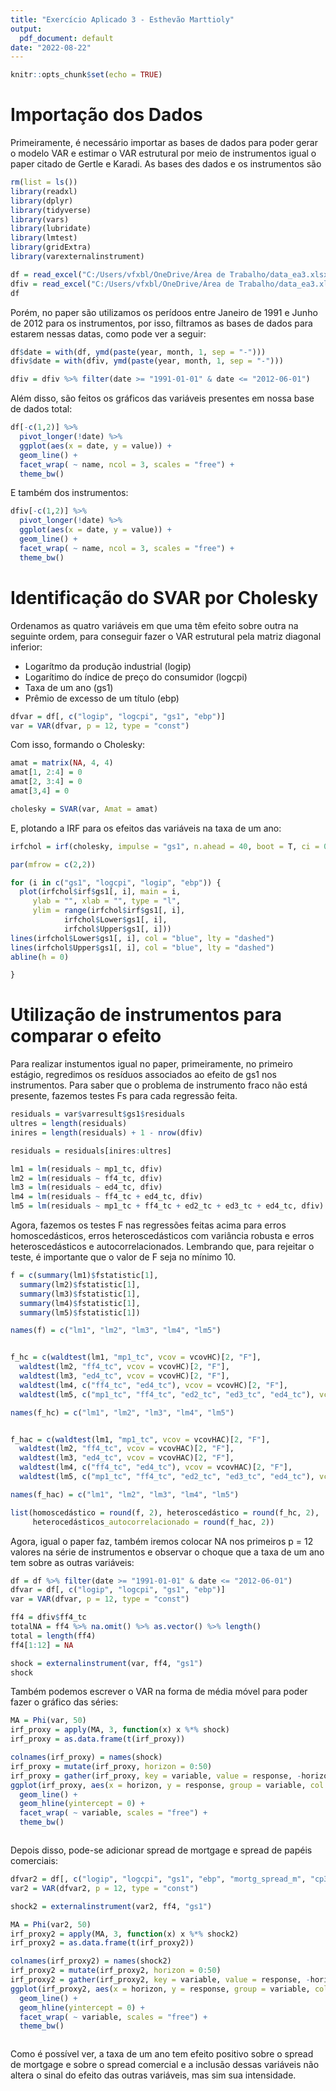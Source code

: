 ---
title: "Exercício Aplicado 3 - Esthevão Marttioly"
output:
  pdf_document: default
date: "2022-08-22"
---

```{r setup, include=FALSE}
knitr::opts_chunk$set(echo = TRUE)
```

# Importação dos Dados

Primeiramente, é necessário importar as bases de dados para poder gerar o modelo VAR e estimar o VAR estrutural por meio de instrumentos igual o paper citado de Gertle e Karadi. As bases des dados e os instrumentos são

```{r readxl}
rm(list = ls())
library(readxl)
library(dplyr)
library(tidyverse)
library(vars)
library(lubridate)
library(lmtest)
library(gridExtra)
library(varexternalinstrument)
```

```{r}
df = read_excel("C:/Users/vfxbl/OneDrive/Área de Trabalho/data_ea3.xlsx")
dfiv = read_excel("C:/Users/vfxbl/OneDrive/Área de Trabalho/data_ea3.xlsx", sheet = "Instruments")
df
```

Porém, no paper são utilizamos os perídoos entre Janeiro de 1991 e Junho de 2012 para os instrumentos, por isso, filtramos as bases de dados para estarem nessas datas, como pode ver a seguir:


```{r}

df$date = with(df, ymd(paste(year, month, 1, sep = "-")))
dfiv$date = with(dfiv, ymd(paste(year, month, 1, sep = "-")))

dfiv = dfiv %>% filter(date >= "1991-01-01" & date <= "2012-06-01")

```

Além disso, são feitos os gráficos das variáveis presentes em nossa base de dados total:

```{r}

df[-c(1,2)] %>%
  pivot_longer(!date) %>%
  ggplot(aes(x = date, y = value)) +
  geom_line() +
  facet_wrap( ~ name, ncol = 3, scales = "free") + 
  theme_bw()

```
E também dos instrumentos:

```{r}


dfiv[-c(1,2)] %>%
  pivot_longer(!date) %>%
  ggplot(aes(x = date, y = value)) +
  geom_line() +
  facet_wrap( ~ name, ncol = 3, scales = "free") + 
  theme_bw()


```
# Identificação do SVAR por Cholesky

Ordenamos as quatro variáveis em que uma têm efeito sobre outra na seguinte ordem, para conseguir fazer o VAR estrutural pela matriz diagonal inferior:

* Logarítmo da produção industrial (logip)
* Logarítimo do índice de preço do consumidor (logcpi)
* Taxa de um ano (gs1)
* Prêmio de excesso de um título (ebp)


```{r}

dfvar = df[, c("logip", "logcpi", "gs1", "ebp")]
var = VAR(dfvar, p = 12, type = "const")

```

Com isso, formando o Cholesky:

```{r}

amat = matrix(NA, 4, 4)
amat[1, 2:4] = 0
amat[2, 3:4] = 0
amat[3,4] = 0

cholesky = SVAR(var, Amat = amat)


```

E, plotando a IRF para os efeitos das variáveis na taxa de um ano:


```{r, warning = FALSE}

irfchol = irf(cholesky, impulse = "gs1", n.ahead = 40, boot = T, ci = 0.95, runs = 200)

par(mfrow = c(2,2))

for (i in c("gs1", "logcpi", "logip", "ebp")) {
  plot(irfchol$irf$gs1[, i], main = i,
     ylab = "", xlab = "", type = "l",
     ylim = range(irfchol$irf$gs1[, i],
            irfchol$Lower$gs1[, i],
            irfchol$Upper$gs1[, i]))
lines(irfchol$Lower$gs1[, i], col = "blue", lty = "dashed")
lines(irfchol$Upper$gs1[, i], col = "blue", lty = "dashed")
abline(h = 0)

}


```
# Utilização de instrumentos para comparar o efeito

Para realizar instumentos igual no paper, primeiramente, no primeiro estágio, regredimos os resíduos associados ao efeito de gs1 nos instrumentos. Para saber que o problema de instrumento fraco não está presente, fazemos testes Fs para cada regressão feita.


```{r}

residuals = var$varresult$gs1$residuals
ultres = length(residuals)
inires = length(residuals) + 1 - nrow(dfiv)

residuals = residuals[inires:ultres]

lm1 = lm(residuals ~ mp1_tc, dfiv)
lm2 = lm(residuals ~ ff4_tc, dfiv)
lm3 = lm(residuals ~ ed4_tc, dfiv)
lm4 = lm(residuals ~ ff4_tc + ed4_tc, dfiv)
lm5 = lm(residuals ~ mp1_tc + ff4_tc + ed2_tc + ed3_tc + ed4_tc, dfiv)


```

Agora, fazemos os testes F nas regressões feitas acima para erros homoscedásticos, erros heteroscedásticos com variância robusta e erros heteroscedásticos e autocorrelacionados. Lembrando que, para rejeitar o teste, é importante que o valor de F seja no mínimo 10.

```{r}

f = c(summary(lm1)$fstatistic[1],
  summary(lm2)$fstatistic[1],
  summary(lm3)$fstatistic[1],
  summary(lm4)$fstatistic[1],
  summary(lm5)$fstatistic[1])

names(f) = c("lm1", "lm2", "lm3", "lm4", "lm5")


f_hc = c(waldtest(lm1, "mp1_tc", vcov = vcovHC)[2, "F"],
  waldtest(lm2, "ff4_tc", vcov = vcovHC)[2, "F"],
  waldtest(lm3, "ed4_tc", vcov = vcovHC)[2, "F"],
  waldtest(lm4, c("ff4_tc", "ed4_tc"), vcov = vcovHC)[2, "F"],
  waldtest(lm5, c("mp1_tc", "ff4_tc", "ed2_tc", "ed3_tc", "ed4_tc"), vcov = vcovHC)[2, "F"])

names(f_hc) = c("lm1", "lm2", "lm3", "lm4", "lm5")


f_hac = c(waldtest(lm1, "mp1_tc", vcov = vcovHAC)[2, "F"],
  waldtest(lm2, "ff4_tc", vcov = vcovHAC)[2, "F"],
  waldtest(lm3, "ed4_tc", vcov = vcovHAC)[2, "F"],
  waldtest(lm4, c("ff4_tc", "ed4_tc"), vcov = vcovHAC)[2, "F"],
  waldtest(lm5, c("mp1_tc", "ff4_tc", "ed2_tc", "ed3_tc", "ed4_tc"), vcov = vcovHAC)[2, "F"])

names(f_hac) = c("lm1", "lm2", "lm3", "lm4", "lm5")

list(homoscedástico = round(f, 2), heteroscedástico = round(f_hc, 2), 
     heterocedásticos_autocorrelacionado = round(f_hac, 2))


```
Agora, igual o paper faz, também iremos colocar NA nos primeiros p = 12 valores na série de instrumentos e observar o choque que a taxa de um ano tem sobre as outras variáveis:


```{r}

df = df %>% filter(date >= "1991-01-01" & date <= "2012-06-01")
dfvar = df[, c("logip", "logcpi", "gs1", "ebp")]
var = VAR(dfvar, p = 12, type = "const")

ff4 = dfiv$ff4_tc
totalNA = ff4 %>% na.omit() %>% as.vector() %>% length()
total = length(ff4)
ff4[1:12] = NA

shock = externalinstrument(var, ff4, "gs1")
shock

```

Também podemos escrever o VAR na forma de média móvel para poder fazer o gráfico das séries:

```{r}

MA = Phi(var, 50)
irf_proxy = apply(MA, 3, function(x) x %*% shock)
irf_proxy = as.data.frame(t(irf_proxy))

colnames(irf_proxy) = names(shock)
irf_proxy = mutate(irf_proxy, horizon = 0:50)
irf_proxy = gather(irf_proxy, key = variable, value = response, -horizon)
ggplot(irf_proxy, aes(x = horizon, y = response, group = variable, col = variable)) +
  geom_line() +
  geom_hline(yintercept = 0) +
  facet_wrap( ~ variable, scales = "free") +
  theme_bw()



```

Depois disso, pode-se adicionar spread de mortgage e spread de papéis comerciais:

```{r}

dfvar2 = df[, c("logip", "logcpi", "gs1", "ebp", "mortg_spread_m", "cp3m_spread_m")]
var2 = VAR(dfvar2, p = 12, type = "const")

shock2 = externalinstrument(var2, ff4, "gs1")

MA = Phi(var2, 50)
irf_proxy2 = apply(MA, 3, function(x) x %*% shock2)
irf_proxy2 = as.data.frame(t(irf_proxy2))

colnames(irf_proxy2) = names(shock2)
irf_proxy2 = mutate(irf_proxy2, horizon = 0:50)
irf_proxy2 = gather(irf_proxy2, key = variable, value = response, -horizon)
ggplot(irf_proxy2, aes(x = horizon, y = response, group = variable, col = variable)) +
  geom_line() +
  geom_hline(yintercept = 0) +
  facet_wrap( ~ variable, scales = "free") +
  theme_bw()



```
Como é possível ver, a taxa de um ano tem efeito positivo sobre o spread de mortgage e sobre o spread comercial e a inclusão dessas variáveis não altera o sinal do efeito das outras variáveis, mas sim sua intensidade.
